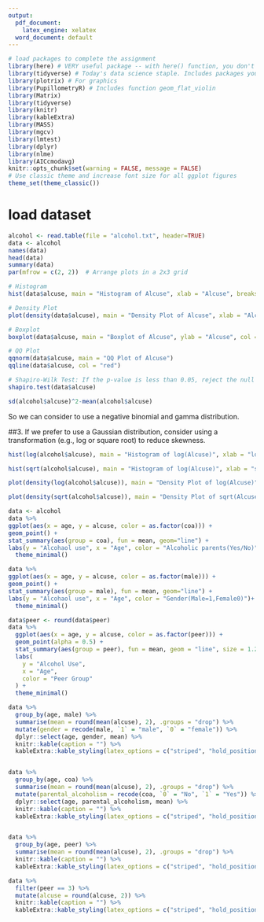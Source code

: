 ---
output:
  pdf_document:
    latex_engine: xelatex
  word_document: default
---

```{r setup, include=FALSE}
# load packages to complete the assignment
library(here) # VERY useful package -- with here() function, you don't need to type or copy and paste directory path
library(tidyverse) # Today's data science staple. Includes packages you are likely to use in data analysis including ggplot2 and dplyr
library(plotrix) # For graphics
library(PupillometryR) # Includes function geom_flat_violin
library(Matrix)
library(tidyverse)
library(knitr)
library(kableExtra)
library(MASS)
library(mgcv)
library(lmtest)
library(dplyr)
library(nlme)
library(AICcmodavg)
knitr::opts_chunk$set(warning = FALSE, message = FALSE)
# Use classic theme and increase font size for all ggplot figures
theme_set(theme_classic()) 
```

# load dataset
```{r load dataset}
alcohol <- read.table(file = "alcohol.txt", header=TRUE)
data <- alcohol
names(data)
head(data)
summary(data)
par(mfrow = c(2, 2))  # Arrange plots in a 2x3 grid

# Histogram
hist(data$alcuse, main = "Histogram of Alcuse", xlab = "Alcuse", breaks = 20, col = "lightblue")

# Density Plot
plot(density(data$alcuse), main = "Density Plot of Alcuse", xlab = "Alcuse", col = "blue")

# Boxplot
boxplot(data$alcuse, main = "Boxplot of Alcuse", ylab = "Alcuse", col = "lightgreen")

# QQ Plot
qqnorm(data$alcuse, main = "QQ Plot of Alcuse")
qqline(data$alcuse, col = "red")

# Shapiro-Wilk Test: If the p-value is less than 0.05, reject the null hypothesis (data is not normal).
shapiro.test(data$alcuse)
```

```{r overdispersion}
sd(alcohol$alcuse)^2-mean(alcohol$alcuse)
```
So we can consider to use a negative binomial and gamma distribution.  

##3. If we prefer to use a Gaussian distribution, consider using a transformation (e.g., log or square root) to reduce skewness.
```{r transformation}
hist(log(alcohol$alcuse), main = "Histogram of log(Alcuse)", xlab = "log(Alcuse)", breaks = 20, col = "lightblue")

hist(sqrt(alcohol$alcuse), main = "Histogram of log(Alcuse)", xlab = "square_root_Alcuse", breaks = 20, col = "lightblue")

plot(density(log(alcohol$alcuse)), main = "Density Plot of log(Alcuse)", xlab = "Alcuse", col = "blue")

plot(density(sqrt(alcohol$alcuse)), main = "Density Plot of sqrt(Alcuse)", xlab = "Alcuse", col = "blue")
```

```{r code}
data <- alcohol
data %>%
ggplot(aes(x = age, y = alcuse, color = as.factor(coa))) +
geom_point() +
stat_summary(aes(group = coa), fun = mean, geom="line") +
labs(y = "Alcohaol use", x = "Age", color = "Alcoholic parents(Yes/No)")+
  theme_minimal()

data %>%
ggplot(aes(x = age, y = alcuse, color = as.factor(male))) +
geom_point() +
stat_summary(aes(group = male), fun = mean, geom="line") +
labs(y = "Alcohaol use", x = "Age", color = "Gender(Male=1,Female0)")+
  theme_minimal()

data$peer <- round(data$peer)
data %>%
  ggplot(aes(x = age, y = alcuse, color = as.factor(peer))) +
  geom_point(alpha = 0.5) +
  stat_summary(aes(group = peer), fun = mean, geom = "line", size = 1.2) +
  labs(
    y = "Alcohol Use",
    x = "Age",
    color = "Peer Group"
  ) +
  theme_minimal()

data %>%
  group_by(age, male) %>%
  summarise(mean = round(mean(alcuse), 2), .groups = "drop") %>%
  mutate(gender = recode(male, `1` = "male", `0` = "female")) %>%
  dplyr::select(age, gender, mean) %>%
  knitr::kable(caption = "") %>%
  kableExtra::kable_styling(latex_options = c("striped", "hold_position"))


data %>%
  group_by(age, coa) %>%
  summarise(mean = round(mean(alcuse), 2), .groups = "drop") %>%
  mutate(parental_alcoholism = recode(coa, `0` = "No", `1` = "Yes")) %>%
  dplyr::select(age, parental_alcoholism, mean) %>%
  knitr::kable(caption = "") %>%
  kableExtra::kable_styling(latex_options = c("striped", "hold_position"))


data %>%
  group_by(age, peer) %>%
  summarise(mean = round(mean(alcuse), 2), .groups = "drop") %>%
  knitr::kable(caption = "") %>%
  kableExtra::kable_styling(latex_options = c("striped", "hold_position"))

data %>%
  filter(peer == 3) %>%
  mutate(alcuse = round(alcuse, 2)) %>%
  knitr::kable(caption = "") %>%
  kableExtra::kable_styling(latex_options = c("striped", "hold_position"))




```

